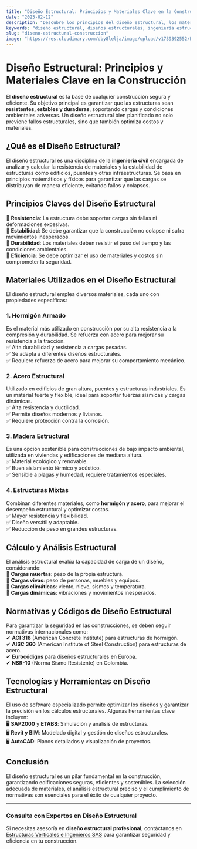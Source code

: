 ```yaml
---
title: "Diseño Estructural: Principios y Materiales Clave en la Construcción"
date: "2025-02-12"
description: "Descubre los principios del diseño estructural, los materiales clave y las mejores prácticas para garantizar construcciones seguras y duraderas."
keywords: "diseño estructural, diseños estructurales, ingeniería estructural, análisis estructural, resistencia de materiales, estructuras de hormigón, estructuras metálicas, materiales estructurales, normas de construcción, construcción segura, diseño estructural en Ibagué, diseño de estructuras en Bogotá y Girardot"
slug: "diseno-estructural-construccion"
image: "https://res.cloudinary.com/dby8lelja/image/upload/v1739392552/Estructuras%20Verticales%20e%20Ingenieros%20SAS/Imagenes%20Blog/Dise%C3%B1os_Estructurales_qx5xxw.webp"
---
```


# Diseño Estructural: Principios y Materiales Clave en la Construcción  

El **diseño estructural** es la base de cualquier construcción segura y eficiente. Su objetivo principal es garantizar que las estructuras sean **resistentes, estables y duraderas**, soportando cargas y condiciones ambientales adversas. Un diseño estructural bien planificado no solo previene fallos estructurales, sino que también optimiza costos y materiales.  

## ¿Qué es el Diseño Estructural?  

El diseño estructural es una disciplina de la **ingeniería civil** encargada de analizar y calcular la resistencia de materiales y la estabilidad de estructuras como edificios, puentes y otras infraestructuras. Se basa en principios matemáticos y físicos para garantizar que las cargas se distribuyan de manera eficiente, evitando fallos y colapsos.  

## Principios Claves del Diseño Estructural  

🔹 **Resistencia**: La estructura debe soportar cargas sin fallas ni deformaciones excesivas.  
🔹 **Estabilidad**: Se debe garantizar que la construcción no colapse ni sufra movimientos inesperados.  
🔹 **Durabilidad**: Los materiales deben resistir el paso del tiempo y las condiciones ambientales.  
🔹 **Eficiencia**: Se debe optimizar el uso de materiales y costos sin comprometer la seguridad.  

## Materiales Utilizados en el Diseño Estructural  

El diseño estructural emplea diversos materiales, cada uno con propiedades específicas:  

### 1. Hormigón Armado  
Es el material más utilizado en construcción por su alta resistencia a la compresión y durabilidad. Se refuerza con acero para mejorar su resistencia a la tracción.  
✅ Alta durabilidad y resistencia a cargas pesadas.  
✅ Se adapta a diferentes diseños estructurales.  
✅ Requiere refuerzo de acero para mejorar su comportamiento mecánico.  

### 2. Acero Estructural  
Utilizado en edificios de gran altura, puentes y estructuras industriales. Es un material fuerte y flexible, ideal para soportar fuerzas sísmicas y cargas dinámicas.  
✅ Alta resistencia y ductilidad.  
✅ Permite diseños modernos y livianos.  
✅ Requiere protección contra la corrosión.  

### 3. Madera Estructural  
Es una opción sostenible para construcciones de bajo impacto ambiental, utilizada en viviendas y edificaciones de mediana altura.  
✅ Material ecológico y renovable.  
✅ Buen aislamiento térmico y acústico.  
✅ Sensible a plagas y humedad, requiere tratamientos especiales.  

### 4. Estructuras Mixtas  
Combinan diferentes materiales, como **hormigón y acero**, para mejorar el desempeño estructural y optimizar costos.  
✅ Mayor resistencia y flexibilidad.  
✅ Diseño versátil y adaptable.  
✅ Reducción de peso en grandes estructuras.  

## Cálculo y Análisis Estructural  

El análisis estructural evalúa la capacidad de carga de un diseño, considerando:  
📌 **Cargas muertas**: peso de la propia estructura.  
📌 **Cargas vivas**: peso de personas, muebles y equipos.  
📌 **Cargas climáticas**: viento, nieve, sismos y temperatura.  
📌 **Cargas dinámicas**: vibraciones y movimientos inesperados.  

## Normativas y Códigos de Diseño Estructural  

Para garantizar la seguridad en las construcciones, se deben seguir normativas internacionales como:  
✔ **ACI 318** (American Concrete Institute) para estructuras de hormigón.  
✔ **AISC 360** (American Institute of Steel Construction) para estructuras de acero.  
✔ **Eurocódigos** para diseños estructurales en Europa.  
✔ **NSR-10** (Norma Sismo Resistente) en Colombia.  

## Tecnologías y Herramientas en Diseño Estructural  

El uso de software especializado permite optimizar los diseños y garantizar la precisión en los cálculos estructurales. Algunas herramientas clave incluyen:  
🖥 **SAP2000** y **ETABS**: Simulación y análisis de estructuras.  
🖥 **Revit y BIM**: Modelado digital y gestión de diseños estructurales.  
🖥 **AutoCAD**: Planos detallados y visualización de proyectos.  

## Conclusión  

El diseño estructural es un pilar fundamental en la construcción, garantizando edificaciones seguras, eficientes y sostenibles. La selección adecuada de materiales, el análisis estructural preciso y el cumplimiento de normativas son esenciales para el éxito de cualquier proyecto.  

---  

### Consulta con Expertos en Diseño Estructural  

Si necesitas asesoría en **diseño estructural profesional**, contáctanos en [Estructuras Verticales e Ingenieros SAS](https://www.estructurasverticales.com/) para garantizar seguridad y eficiencia en tu construcción.

